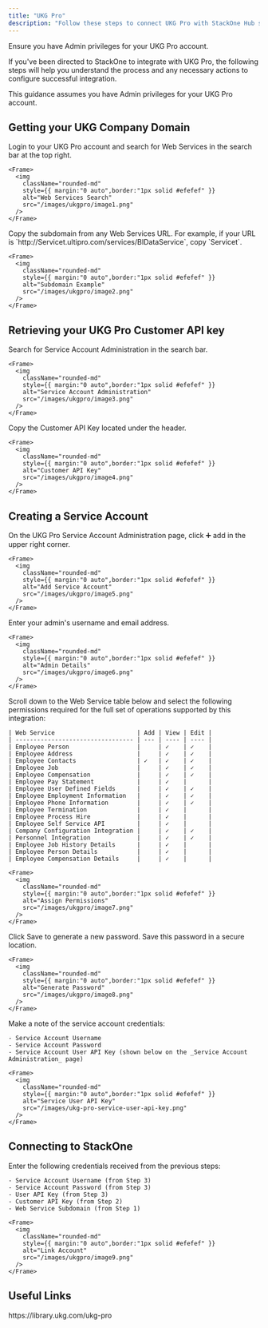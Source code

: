 ```yaml
---
title: "UKG Pro"
description: "Follow these steps to connect UKG Pro with StackOne Hub successfully."
---
```



<Warning>
  Ensure you have Admin privileges for your UKG Pro account.
</Warning>

If you've been directed to StackOne to integrate with UKG Pro, the following steps will help you understand the process and any necessary actions to configure successful integration.

This guidance assumes you have Admin privileges for your UKG Pro account.

## Getting your UKG Company Domain

<Steps>
  <Step title="Login to UKG Pro">
    Login to your UKG Pro account and search for Web Services in the search bar at the top right.

    <Frame>
      <img
        className="rounded-md"
        style={{ margin:"0 auto",border:"1px solid #efefef" }}
        alt="Web Services Search"
        src="/images/ukgpro/image1.png"
      />
    </Frame>
  </Step>
  <Step title="Copy Subdomain">
    Copy the subdomain from any Web Services URL. For example, if your URL is `http://Servicet.ultipro.com/services/BIDataService`, copy `Servicet`.

    <Frame>
      <img
        className="rounded-md"
        style={{ margin:"0 auto",border:"1px solid #efefef" }}
        alt="Subdomain Example"
        src="/images/ukgpro/image2.png"
      />
    </Frame>
  </Step>
</Steps>

## Retrieving your UKG Pro Customer API key

<Steps>
  <Step title="Search for Service Account Administration">
    Search for Service Account Administration in the search bar.

    <Frame>
      <img
        className="rounded-md"
        style={{ margin:"0 auto",border:"1px solid #efefef" }}
        alt="Service Account Administration"
        src="/images/ukgpro/image3.png"
      />
    </Frame>
  </Step>
  <Step title="Copy Customer API Key">
    Copy the Customer API Key located under the header.

    <Frame>
      <img
        className="rounded-md"
        style={{ margin:"0 auto",border:"1px solid #efefef" }}
        alt="Customer API Key"
        src="/images/ukgpro/image4.png"
      />
    </Frame>
  </Step>
</Steps>

## Creating a Service Account

<Steps>
  <Step title="Add Service Account">
    On the UKG Pro Service Account Administration page, click ➕ add in the upper right corner.

    <Frame>
      <img
        className="rounded-md"
        style={{ margin:"0 auto",border:"1px solid #efefef" }}
        alt="Add Service Account"
        src="/images/ukgpro/image5.png"
      />
    </Frame>
  </Step>
  <Step title="Enter Admin Details">
    Enter your admin's username and email address.

    <Frame>
      <img
        className="rounded-md"
        style={{ margin:"0 auto",border:"1px solid #efefef" }}
        alt="Admin Details"
        src="/images/ukgpro/image6.png"
      />
    </Frame>
  </Step>
  <Step title="Assign Permissions">
    Scroll down to the Web Service table below and select the following permissions required for the full set of operations supported by this integration:

    | Web Service                       | Add | View | Edit |
    | --------------------------------- | --- | ---- | ---- |
    | Employee Person                   |     | ✓    | ✓    |
    | Employee Address                  |     | ✓    | ✓    |
    | Employee Contacts                 | ✓   | ✓    | ✓    |
    | Employee Job                      |     | ✓    | ✓    |
    | Employee Compensation             |     | ✓    | ✓    |
    | Employee Pay Statement            |     | ✓    |      |
    | Employee User Defined Fields      |     | ✓    | ✓    |
    | Employee Employment Information   |     | ✓    | ✓    |
    | Employee Phone Information        |     | ✓    | ✓    |
    | Employee Termination              |     | ✓    |      |
    | Employee Process Hire             |     | ✓    |      |
    | Employee Self Service API         |     | ✓    |      |
    | Company Configuration Integration |     | ✓    | ✓    |
    | Personnel Integration             |     | ✓    | ✓    |
    | Employee Job History Details      |     | ✓    |      |
    | Employee Person Details           |     | ✓    |      |
    | Employee Compensation Details     |     | ✓    |      |

    <Frame>
      <img
        className="rounded-md"
        style={{ margin:"0 auto",border:"1px solid #efefef" }}
        alt="Assign Permissions"
        src="/images/ukgpro/image7.png"
      />
    </Frame>
  </Step>
  <Step title="Save and Generate Password">
    Click Save to generate a new password. Save this password in a secure location.

    <Frame>
      <img
        className="rounded-md"
        style={{ margin:"0 auto",border:"1px solid #efefef" }}
        alt="Generate Password"
        src="/images/ukgpro/image8.png"
      />
    </Frame>
  </Step>
  <Step title="Save Service User Credentials">
    Make a note of the service account credentials:

    - Service Account Username
    - Service Account Password
    - Service Account User API Key (shown below on the _Service Account Administration_ page)

    <Frame>
      <img
        className="rounded-md"
        style={{ margin:"0 auto",border:"1px solid #efefef" }}
        alt="Service User API Key"
        src="/images/ukg-pro-service-user-api-key.png"
      />
    </Frame>
  </Step>
</Steps>

## Connecting to StackOne

<Steps>
  <Step title="Enter Details">
    Enter the following credentials received from the previous steps:

    - Service Account Username (from Step 3)
    - Service Account Password (from Step 3)
    - User API Key (from Step 3)
    - Customer API Key (from Step 2)
    - Web Service Subdomain (from Step 1)

    <Frame>
      <img
        className="rounded-md"
        style={{ margin:"0 auto",border:"1px solid #efefef" }}
        alt="Link Account"
        src="/images/ukgpro/image9.png"
      />
    </Frame>
  </Step>
</Steps>

<IntegrationFooter />

## Useful Links

<Card title="API Reference" icon="link" href="https://library.ukg.com/ukg-pro">
  https://library.ukg.com/ukg-pro
</Card>